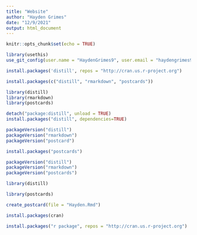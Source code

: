 ```yaml
---
title: "Website"
author: "Hayden Grimes"
date: "12/9/2021"
output: html_document
---
```


```r
knitr::opts_chunk$set(echo = TRUE)
```
```r
library(usethis)
use_git_config(user.name = "HaydenGrimes9", user.email = "haydengrimes9@gmail.com")
```
```r
install.packages('distill', repos = "http://cran.us.r-project.org")
```

```r
install.packages(c("distill", "rmarkdown", "postcards"))
```
```r
library(distill)
library(rmarkdown)
library(postcards)
```
```r
detach("package:distill", unload = TRUE)
install.packages("distill", dependencies=TRUE)
```

```r
packageVersion("distill")
packageVersion("rmarkdown")
packageVersion("postcard")
```
```r
install.packages("postcards")
```
```r
packageVersion("distill")
packageVersion("rmarkdown")
packageVersion("postcards")
```
```r
library(distill)
```

```r
library(postcards)

create_postcard(file = "Hayden.Rmd")
```

```r
install.packages(cran)
```
```r
install.packages("r package", repos = "http://cran.us.r-project.org")
```

